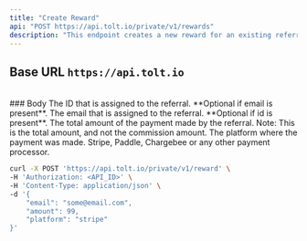 ```yaml
---
title: "Create Reward"
api: "POST https://api.tolt.io/private/v1/rewards"
description: "This endpoint creates a new reward for an existing referral"
---
```


## Base URL `https://api.tolt.io`

<br />
### Body

<ParamField body="referralId*" type="string">
  The ID that is assigned to the referral. **Optional if email is present**.
</ParamField>

<ParamField body="referralEmail*" type="string">
  The email that is assigned to the referral. **Optional if id is present**.
</ParamField>

<ParamField body="amount*" type="number">
  The total amount of the payment made by the referral. Note: This is the total
  amount, and not the commission amount.
</ParamField>

<ParamField body="platform*" type="string">
  The platform where the payment was made. Stripe, Paddle, Chargebee or any
  other payment processor.
</ParamField>

<RequestExample>

```bash Example Request
curl -X POST 'https://api.tolt.io/private/v1/reward' \
-H 'Authorization: <API_ID>' \
-H 'Content-Type: application/json' \
-d '{
    "email": "some@email.com",
    "amount": 99,
    "platform": "stripe"
}'
```

</RequestExample>
